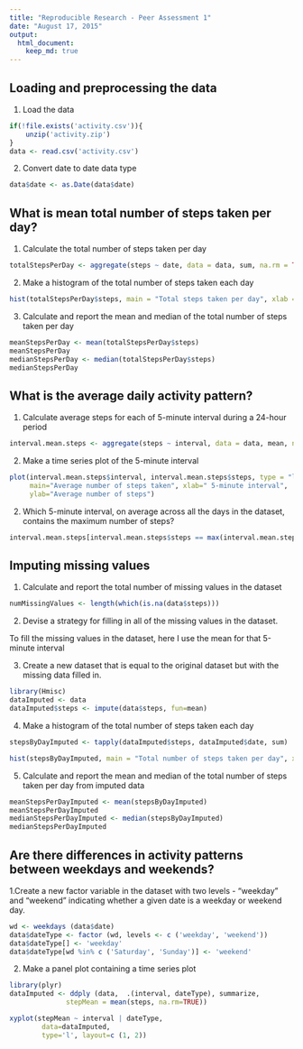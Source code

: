 ```yaml
---
title: "Reproducible Research - Peer Assessment 1"
date: "August 17, 2015"
output: 
  html_document:
    keep_md: true
---
```



## Loading and preprocessing the data
1. Load the data

```r
if(!file.exists('activity.csv')){
    unzip('activity.zip')
}
data <- read.csv('activity.csv')
```
2. Convert date to date data type

```r
data$date <- as.Date(data$date) 
```

## What is mean total number of steps taken per day?
1. Calculate the total number of steps taken per day
```r
totalStepsPerDay <- aggregate(steps ~ date, data = data, sum, na.rm = TRUE)
```
2. Make a histogram of the total number of steps taken each day
```r
hist(totalStepsPerDay$steps, main = "Total steps taken per day", xlab = "number of steps", breaks=13)
```
  
3. Calculate and report the mean and median of the total number of steps taken per day
```r
meanStepsPerDay <- mean(totalStepsPerDay$steps)
meanStepsPerDay
medianStepsPerDay <- median(totalStepsPerDay$steps)
medianStepsPerDay
```


## What is the average daily activity pattern?

1. Calculate average steps for each of 5-minute interval during a 24-hour period

```r
interval.mean.steps <- aggregate(steps ~ interval, data = data, mean, na.rm = TRUE)
```
2. Make a time series plot of the 5-minute interval

```r
plot(interval.mean.steps$interval, interval.mean.steps$steps, type = "l", col="blue", 
     main="Average number of steps taken", xlab=" 5-minute interval", 
     ylab="Average number of steps")
```


2. Which 5-minute interval, on average across all the days in the dataset, contains the maximum number of steps?
```r
interval.mean.steps[interval.mean.steps$steps == max(interval.mean.steps$steps), ]
```

## Imputing missing values

1. Calculate and report the total number of missing values in the dataset
```r
numMissingValues <- length(which(is.na(data$steps)))

```

2. Devise a strategy for filling in all of the missing values in the dataset.

To fill the missing values in the dataset, here I use the mean for that 5-minute interval

3. Create a new dataset that is equal to the original dataset but with the missing data filled in.
```r
library(Hmisc)
dataImputed <- data
dataImputed$steps <- impute(data$steps, fun=mean)
```
4. Make a histogram of the total number of steps taken each day
```r
stepsByDayImputed <- tapply(dataImputed$steps, dataImputed$date, sum)

hist(stepsByDayImputed, main = "Total number of steps taken per day", xlab = "Steps", ylim =c(0, 25),breaks=13)
```

5. Calculate and report the mean and median of the total number of steps taken per day from imputed data
```r
meanStepsPerDayImputed <- mean(stepsByDayImputed)
meanStepsPerDayImputed
medianStepsPerDayImputed <- median(stepsByDayImputed)
medianStepsPerDayImputed
```

## Are there differences in activity patterns between weekdays and weekends?
1.Create a new factor variable in the dataset with two levels - "weekday" and "weekend" indicating whether a given date is a weekday or weekend day.

```r
wd <- weekdays (data$date)
data$dateType <- factor (wd, levels <- c ('weekday', 'weekend'))
data$dateType[] <- 'weekday'
data$dateType[wd %in% c ('Saturday', 'Sunday')] <- 'weekend'
```

2. Make a panel plot containing a time series plot

```r
library(plyr)
dataImputed <- ddply (data,  .(interval, dateType), summarize, 
              stepMean = mean(steps, na.rm=TRUE))

xyplot(stepMean ~ interval | dateType, 
        data=dataImputed,
        type='l', layout=c (1, 2))
```